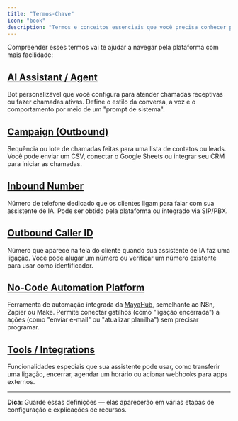 ```yaml
---
title: "Termos-Chave"
icon: "book"
description: "Termos e conceitos essenciais que você precisa conhecer para usar a MayaHub de forma eficaz"
---
```


Compreender esses termos vai te ajudar a navegar pela plataforma com mais facilidade:

## [AI Assistant / Agent](/ai-assistants/voice-selection)

Bot personalizável que você configura para atender chamadas receptivas ou fazer chamadas ativas. Define o estilo da conversa, a voz e o comportamento por meio de um "prompt de sistema".

## [Campaign (Outbound)](/outbound-calls/campaigns)

Sequência ou lote de chamadas feitas para uma lista de contatos ou leads. Você pode enviar um CSV, conectar o Google Sheets ou integrar seu CRM para iniciar as chamadas.

## [Inbound Number](/phone-numbers/types)

Número de telefone dedicado que os clientes ligam para falar com sua assistente de IA. Pode ser obtido pela plataforma ou integrado via SIP/PBX.

## [Outbound Caller ID](/outbound-calls/caller-id)

Número que aparece na tela do cliente quando sua assistente de IA faz uma ligação. Você pode alugar um número ou verificar um número existente para usar como identificador.

## [No-Code Automation Platform](/automation-platform/sms-capabilities)

Ferramenta de automação integrada da [MayaHub](http://mayahub.ai), semelhante ao N8n, Zapier ou Make. Permite conectar gatilhos (como "ligação encerrada") a ações (como "enviar e-mail" ou "atualizar planilha") sem precisar programar.

## [Tools / Integrations](/getting-started/core-concepts)

Funcionalidades especiais que sua assistente pode usar, como transferir uma ligação, encerrar, agendar um horário ou acionar webhooks para apps externos.

---

**Dica**: Guarde essas definições — elas aparecerão em várias etapas de configuração e explicações de recursos.